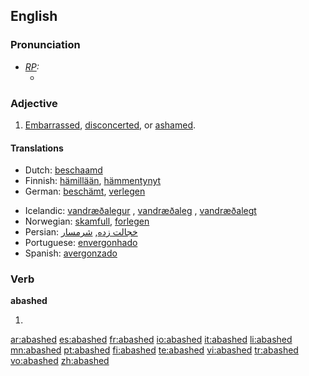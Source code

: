 ==English==

===Pronunciation===
* ''[[RP]]:''
** {{IPA|/əˈbæʃt/}}

===Adjective===
{{en-adj}}

# [[embarrassed|Embarrassed]], [[disconcerted]], or [[ashamed]].

====Translations====
{{trans-top|embarrassed}}
* Dutch: [[beschaamd]]
* Finnish: [[hämillään]], [[hämmentynyt]]
* German: [[beschämt]], [[verlegen]]
{{trans-mid}}
* Icelandic: [[vandræðalegur]] {{m}}, [[vandræðaleg]] {{f}}, [[vandræðalegt]] {{n}}
* Norwegian: [[skamfull]], [[forlegen]]
* Persian: [[خجالت زده]], [[شرمسار]]
* Portuguese: [[envergonhado]]
* Spanish: [[avergonzado]]
{{trans-bottom}}

===Verb===
'''abashed'''

# {{past of|[[abash]]}}

[[ar:abashed]]
[[es:abashed]]
[[fr:abashed]]
[[io:abashed]]
[[it:abashed]]
[[li:abashed]]
[[mn:abashed]]
[[pt:abashed]]
[[fi:abashed]]
[[te:abashed]]
[[vi:abashed]]
[[tr:abashed]]
[[vo:abashed]]
[[zh:abashed]]